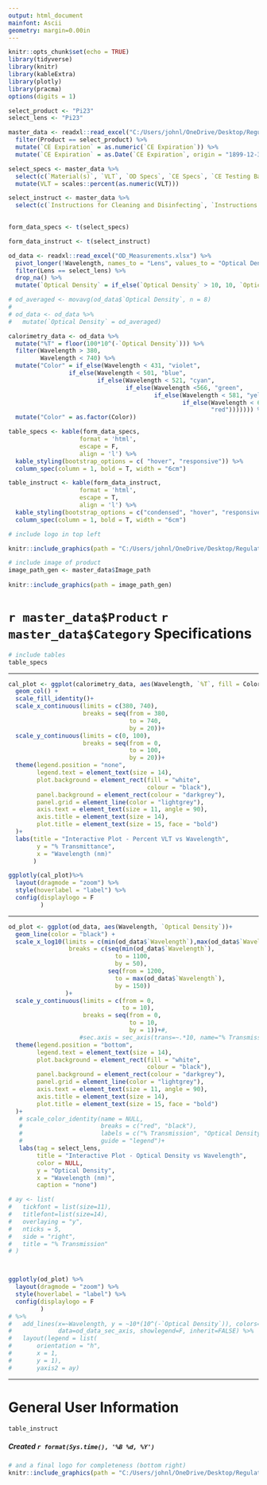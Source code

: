 ---
output: html_document
mainfont: Ascii
geometry: margin=0.00in
---

```{r setup, include=FALSE}
knitr::opts_chunk$set(echo = TRUE)
library(tidyverse)
library(knitr)
library(kableExtra)
library(plotly)
library(pracma)
options(digits = 1)
```


```{r, echo=FALSE, warning=F, message=F}
select_product <- "Pi23"
select_lens <- "Pi23"

master_data <- readxl::read_excel("C:/Users/johnl/OneDrive/Desktop/Regulatory/Master/Technical_Information.xlsx") %>%  
  filter(Product == select_product) %>% 
  mutate(`CE Expiration` = as.numeric(`CE Expiration`)) %>% 
  mutate(`CE Expiration` = as.Date(`CE Expiration`, origin = "1899-12-30"))

select_specs <- master_data %>% 
  select(c(`Material(s)`, `VLT`, `OD Specs`, `CE Specs`, `CE Testing Basis`, `CE Registration ID` , `CE Expiration`))  %>%
  mutate(VLT = scales::percent(as.numeric(VLT)))

select_instruct <- master_data %>% 
  select(c(`Instructions for Cleaning and Disinfecting`, `Instructions for Use`))
  

form_data_specs <- t(select_specs)

form_data_instruct <- t(select_instruct)

od_data <- readxl::read_excel("OD_Measurements.xlsx") %>% 
  pivot_longer(!Wavelength, names_to = "Lens", values_to = "Optical Density") %>% 
  filter(Lens == select_lens) %>% 
  drop_na() %>% 
  mutate(`Optical Density` = if_else(`Optical Density` > 10, 10, `Optical Density`))

# od_averaged <- movavg(od_data$`Optical Density`, n = 8)
# 
# od_data <- od_data %>%
#   mutate(`Optical Density` = od_averaged)

calorimetry_data <- od_data %>% 
  mutate("%T" = floor(100*10^(-`Optical Density`))) %>% 
  filter(Wavelength > 380,
         Wavelength < 740) %>% 
  mutate("Color" = if_else(Wavelength < 431, "violet",
                 if_else(Wavelength < 501, "blue",
                         if_else(Wavelength < 521, "cyan",
                                 if_else(Wavelength <566, "green",
                                         if_else(Wavelength < 581, "yellow",
                                                 if_else(Wavelength < 626, "orange",
                                                         "red"))))))) %>%
  mutate("Color" = as.factor(Color))

```



\renewcommand{\arraystretch}{3}
```{r, echo=FALSE, warning=F, message=F}
table_specs <- kable(form_data_specs,
                    format = 'html',
                    escape = F,
                    align = 'l') %>% 
  kable_styling(bootstrap_options = c( "hover", "responsive")) %>% 
  column_spec(column = 1, bold = T, width = "6cm") 

table_instruct <- kable(form_data_instruct,
                    format = 'html',
                    escape = T,
                    align = 'l') %>% 
  kable_styling(bootstrap_options = c("condensed", "hover", "responsive"))%>% 
  column_spec(column = 1, bold = T, width = "6cm")
```



```{r, echo=FALSE, fig.align='left', out.width="25%"}
# include logo in top left

knitr::include_graphics(path = "C:/Users/johnl/OneDrive/Desktop/Regulatory/Master/Tech Data Sheets/images/io_logo_wide.jpg") 
```

```{r, echo=F, fig.align='center', out.width="25%"}
# include image of product
image_path_gen <- master_data$Image_path
  
knitr::include_graphics(path = image_path_gen)
```

# **`r master_data$Product` `r master_data$Category` Specifications**

```{r, echo=FALSE, warning=F}
# include tables
table_specs
```

---

```{r, echo=F, out.width="100%", message=F, warning=F}
cal_plot <- ggplot(calorimetry_data, aes(Wavelength, `%T`, fill = Color))+
  geom_col() +
  scale_fill_identity()+
  scale_x_continuous(limits = c(380, 740),
                     breaks = seq(from = 380,
                                  to = 740,
                                  by = 20))+
  scale_y_continuous(limits = c(0, 100),
                     breaks = seq(from = 0,
                                  to = 100,
                                  by = 20))+
  theme(legend.position = "none",
        legend.text = element_text(size = 14),
        plot.background = element_rect(fill = "white",
                                       colour = "black"),
        panel.background = element_rect(colour = "darkgrey"),
        panel.grid = element_line(color = "lightgrey"),
        axis.text = element_text(size = 11, angle = 90),
        axis.title = element_text(size = 14),
        plot.title = element_text(size = 15, face = "bold")
  )+
  labs(title = "Interactive Plot - Percent VLT vs Wavelength",
        y = "% Transmittance",
        x = "Wavelength (nm)"
       )

ggplotly(cal_plot)%>%
  layout(dragmode = "zoom") %>%
  style(hoverlabel = "label") %>%
  config(displaylogo = F
         )
```



-----

```{r, echo=F, fig.align='center', out.width="100%", warning = F, message=F}
od_plot <- ggplot(od_data, aes(Wavelength, `Optical Density`))+
  geom_line(color = "black") +
  scale_x_log10(limits = c(min(od_data$`Wavelength`),max(od_data$`Wavelength`)),
                 breaks = c(seq(min(od_data$`Wavelength`),
                              to = 1100,
                              by = 50),
                            seq(from = 1200,
                              to = max(od_data$`Wavelength`),
                              by = 150))
                )+
  scale_y_continuous(limits = c(from = 0,
                                to = 10),
                     breaks = seq(from = 0,
                                  to = 10,
                                  by = 1))+#,
                    #sec.axis = sec_axis(trans=~.*10, name="% Transmission"))+
  theme(legend.position = "bottom",
        legend.text = element_text(size = 14),
        plot.background = element_rect(fill = "white",
                                       colour = "black"),
        panel.background = element_rect(colour = "darkgrey"),
        panel.grid = element_line(color = "lightgrey"),
        axis.text = element_text(size = 11, angle = 90),
        axis.title = element_text(size = 14),
        plot.title = element_text(size = 15, face = "bold")
  )+
   # scale_color_identity(name = NULL,
   #                      breaks = c("red", "black"),
   #                      labels = c("% Transmission", "Optical Density"),
   #                      guide = "legend")+
   labs(tag = select_lens,
        title = "Interactive Plot - Optical Density vs Wavelength",
        color = NULL,
        y = "Optical Density",
        x = "Wavelength (nm)",
        caption = "none")

# ay <- list(
#   tickfont = list(size=11),
#   titlefont=list(size=14),
#   overlaying = "y",
#   nticks = 5,
#   side = "right",
#   title = "% Transmission"
# )



ggplotly(od_plot) %>%
  layout(dragmode = "zoom") %>%
  style(hoverlabel = "label") %>%
  config(displaylogo = F
         )
# %>%
#   add_lines(x=~Wavelength, y = ~10*(10^(-`Optical Density`)), colors=NULL, yaxis="y2",
#             data=od_data_sec_axis, showlegend=F, inherit=FALSE) %>%
#   layout(legend = list(
#       orientation = "h",
#       x = 1,
#       y = 1),
#       yaxis2 = ay)

```

---

# General User Information

```{r, echo=F}
table_instruct
```


##### Created `r format(Sys.time(), '%B %d, %Y')`

```{r, echo=F, fig.align='right', out.width="10%"}
# and a final logo for completeness (bottom right)
knitr::include_graphics(path = "C:/Users/johnl/OneDrive/Desktop/Regulatory/Master/Spec Sheets/IOLogo.png")
```

